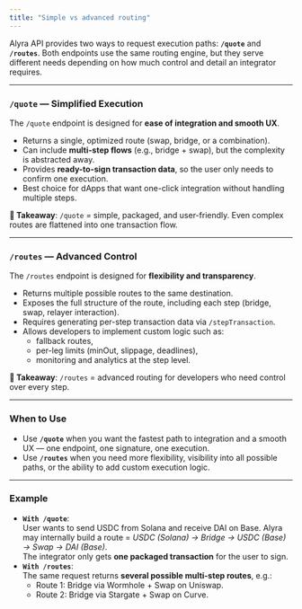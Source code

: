 ```yaml
---
title: "Simple vs advanced routing"
---
```


Alyra API provides two ways to request execution paths: **`/quote`** and **`/routes`**. Both endpoints use the same routing engine, but they serve different needs depending on how much control and detail an integrator requires.

---

### `/quote` — Simplified Execution

The `/quote` endpoint is designed for **ease of integration and smooth UX**.

- Returns a single, optimized route (swap, bridge, or a combination).
- Can include **multi-step flows** (e.g., bridge + swap), but the complexity is abstracted away.
- Provides **ready-to-sign transaction data**, so the user only needs to confirm one execution.
- Best choice for dApps that want one-click integration without handling multiple steps.

**🔑 Takeaway**: `/quote` = simple, packaged, and user-friendly. Even complex routes are flattened into one transaction flow.

---

### `/routes` — Advanced Control

The `/routes` endpoint is designed for **flexibility and transparency**.

- Returns multiple possible routes to the same destination.
- Exposes the full structure of the route, including each step (bridge, swap, relayer interaction).
- Requires generating per-step transaction data via `/stepTransaction`.
- Allows developers to implement custom logic such as:
  - fallback routes,
  - per-leg limits (minOut, slippage, deadlines),
  - monitoring and analytics at the step level.

**🔑 Takeaway**: `/routes` = advanced routing for developers who need control over every step.

---

### When to Use

- Use **`/quote`** when you want the fastest path to integration and a smooth UX — one endpoint, one signature, one execution.
- Use **`/routes`** when you need more flexibility, visibility into all possible paths, or the ability to add custom execution logic.

---

### Example

- **`With /quote`**:\
  User wants to send USDC from Solana and receive DAI on Base. Alyra may internally build a route = _USDC (Solana) → Bridge → USDC (Base) → Swap → DAI (Base)_.\
  The integrator only gets **one packaged transaction** for the user to sign.
- **`With /routes`**:\
  The same request returns **several possible multi-step routes**, e.g.:
  - Route 1: Bridge via Wormhole + Swap on Uniswap.
  - Route 2: Bridge via Stargate + Swap on Curve.